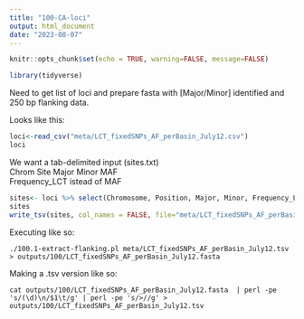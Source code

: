 ```yaml
---
title: "100-CA-loci"
output: html_document
date: "2023-08-07"
---
```


```r
knitr::opts_chunk$set(echo = TRUE, warning=FALSE, message=FALSE)
```

```r
library(tidyverse)
```

Need to get list of loci and prepare fasta with [Major/Minor] identified and 250 bp flanking data.     

Looks like this:

```r
loci<-read_csv("meta/LCT_fixedSNPs_AF_perBasin_July12.csv")
loci
```

We want a tab-delimited input (sites.txt)      
Chrom  Site    Major   Minor MAF     
Frequency_LCT istead of MAF
```r
sites<- loci %>% select(Chromosome, Position, Major, Minor, Frequency_LCT)
sites
write_tsv(sites, col_names = FALSE, file="meta/LCT_fixedSNPs_AF_perBasin_July12.tsv")
```


Executing like so:    

`./100.1-extract-flanking.pl meta/LCT_fixedSNPs_AF_perBasin_July12.tsv > outputs/100/LCT_fixedSNPs_AF_perBasin_July12.fasta`     
 
 
 Making a .tsv version like so:
 
 `cat outputs/100/LCT_fixedSNPs_AF_perBasin_July12.fasta  | perl -pe 's/(\d)\n/$1\t/g' | perl -pe 's/>//g' > outputs/100/LCT_fixedSNPs_AF_perBasin_July12.tsv `
 
 